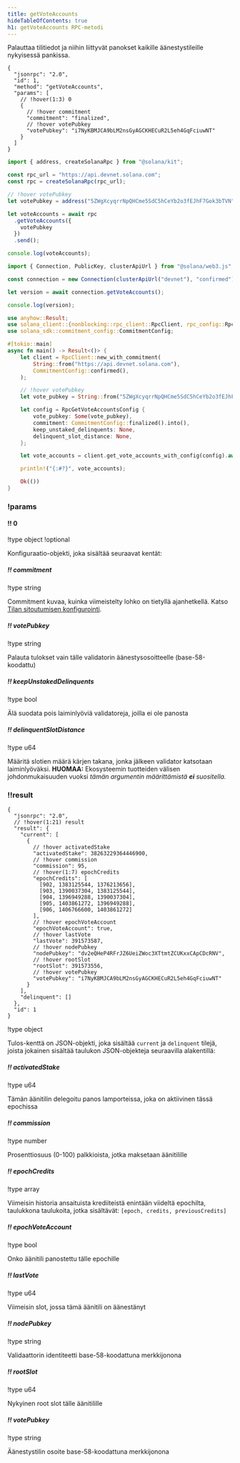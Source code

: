 ```yaml
---
title: getVoteAccounts
hideTableOfContents: true
h1: getVoteAccounts RPC-metodi
---
```


Palauttaa tilitiedot ja niihin liittyvät panokset kaikille äänestystileille
nykyisessä pankissa.

<APIMethod>

```jsonc !!request curl
{
  "jsonrpc": "2.0",
  "id": 1,
  "method": "getVoteAccounts",
  "params": [
    // !hover(1:3) 0
    {
      // !hover commitment
      "commitment": "finalized",
      // !hover votePubkey
      "votePubkey": "i7NyKBMJCA9bLM2nsGyAGCKHECuR2L5eh4GqFciuwNT"
    }
  ]
}
```

```ts !!request title="Kit"
import { address, createSolanaRpc } from "@solana/kit";

const rpc_url = "https://api.devnet.solana.com";
const rpc = createSolanaRpc(rpc_url);

// !hover votePubkey
let votePubkey = address("5ZWgXcyqrrNpQHCme5SdC5hCeYb2o3fEJhF7Gok3bTVN");

let voteAccounts = await rpc
  .getVoteAccounts({
    votePubkey
  })
  .send();

console.log(voteAccounts);
```

```ts !!request title="web3.js"
import { Connection, PublicKey, clusterApiUrl } from "@solana/web3.js";

const connection = new Connection(clusterApiUrl("devnet"), "confirmed");

let version = await connection.getVoteAccounts();

console.log(version);
```

```rs !!request title="Rust"
use anyhow::Result;
use solana_client::{nonblocking::rpc_client::RpcClient, rpc_config::RpcGetVoteAccountsConfig};
use solana_sdk::commitment_config::CommitmentConfig;

#[tokio::main]
async fn main() -> Result<()> {
    let client = RpcClient::new_with_commitment(
        String::from("https://api.devnet.solana.com"),
        CommitmentConfig::confirmed(),
    );

    // !hover votePubkey
    let vote_pubkey = String::from("5ZWgXcyqrrNpQHCme5SdC5hCeYb2o3fEJhF7Gok3bTVN");

    let config = RpcGetVoteAccountsConfig {
        vote_pubkey: Some(vote_pubkey),
        commitment: CommitmentConfig::finalized().into(),
        keep_unstaked_delinquents: None,
        delinquent_slot_distance: None,
    };

    let vote_accounts = client.get_vote_accounts_with_config(config).await?;

    println!("{:#?}", vote_accounts);

    Ok(())
}
```

### !params

#### !! 0

!type object !optional

Konfiguraatio-objekti, joka sisältää seuraavat kentät:

##### !! commitment

!type string

Commitment kuvaa, kuinka viimeistelty lohko on tietyllä ajanhetkellä. Katso
[Tilan sitoutumisen konfigurointi](/docs/rpc#configuring-state-commitment).

##### !! votePubkey

!type string

Palauta tulokset vain tälle validatorin äänestysosoitteelle (base-58-koodattu)

##### !! keepUnstakedDelinquents

!type bool

Älä suodata pois laiminlyöviä validatoreja, joilla ei ole panosta

##### !! delinquentSlotDistance

!type u64

Määritä slotien määrä kärjen takana, jonka jälkeen validator katsotaan
laiminlyöväksi. **HUOMAA:** Ekosysteemin tuotteiden välisen johdonmukaisuuden
vuoksi _tämän argumentin määrittämistä **ei** suositella._

### !!result

```jsonc !response
{
  "jsonrpc": "2.0",
  // !hover(1:21) result
  "result": {
    "current": [
      {
        // !hover activatedStake
        "activatedStake": 38263229364446900,
        // !hover commission
        "commission": 95,
        // !hover(1:7) epochCredits
        "epochCredits": [
          [902, 1383125544, 1376213656],
          [903, 1390037304, 1383125544],
          [904, 1396949288, 1390037304],
          [905, 1403861272, 1396949288],
          [906, 1406766600, 1403861272]
        ],
        // !hover epochVoteAccount
        "epochVoteAccount": true,
        // !hover lastVote
        "lastVote": 391573587,
        // !hover nodePubkey
        "nodePubkey": "dv2eQHeP4RFrJZ6UeiZWoc3XTtmtZCUKxxCApCDcRNV",
        // !hover rootSlot
        "rootSlot": 391573556,
        // !hover votePubkey
        "votePubkey": "i7NyKBMJCA9bLM2nsGyAGCKHECuR2L5eh4GqFciuwNT"
      }
    ],
    "delinquent": []
  },
  "id": 1
}
```

!type object

Tulos-kenttä on JSON-objekti, joka sisältää `current` ja `delinquent` tilejä,
joista jokainen sisältää taulukon JSON-objekteja seuraavilla alakentillä:

##### !! activatedStake

!type u64

Tämän äänitilin delegoitu panos lamporteissa, joka on aktiivinen tässä epochissa

##### !! commission

!type number

Prosenttiosuus (0-100) palkkioista, jotka maksetaan äänitilille

##### !! epochCredits

!type array

Viimeisin historia ansaituista krediiteistä enintään viideltä epochilta,
taulukkona taulukoita, jotka sisältävät: `[epoch, credits, previousCredits]`

##### !! epochVoteAccount

!type bool

Onko äänitili panostettu tälle epochille

##### !! lastVote

!type u64

Viimeisin slot, jossa tämä äänitili on äänestänyt

##### !! nodePubkey

!type string

Validaattorin identiteetti base-58-koodattuna merkkijonona

##### !! rootSlot

!type u64

Nykyinen root slot tälle äänitilille

##### !! votePubkey

!type string

Äänestystilin osoite base-58-koodattuna merkkijonona

</APIMethod>
